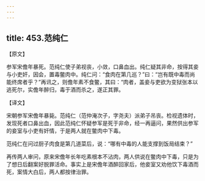 ```yaml
---
---
---
```

title: 453.范纯仁
---



【原文】

参军宋儋年暴死。范纯仁使子弟视丧，小敛，口鼻血出。纯仁疑其非命，按得其妾与小吏奸，因会，置毒鳖肉中。纯仁问：“食肉在第几巡？”曰：“岂有既中毒而尚能终席者乎？”再讯之，则儋年素不食鳖，其曰：“肉者，盖妾与吏欲为变狱张本以逃死尔，实儋年醉归，毒于酒而杀之，遂正其罪。

【译文】

宋朝参军宋儋年暴毙。范纯仁（范仲淹次子，字尧夫）派弟子吊丧。检视遗体时，发现死者口鼻出血，因此范纯仁怀疑参军是死于非命，经一再逼问，果然供出参军的妾室与小吏有奸情，于是两人就在鳖肉中下毒。

范纯仁在问过厨子肉食是第几道菜后，说：“哪有中毒的人能支撑到饭局结束？”

再传两人审问，原来宋儋年长年吃素根本不沾肉，两人供说在鳖肉中下毒，只是为了想日后翻案好脱罪活命。事实上是宋儋年酒醉回家后，他妾室又劝他饮下毒酒而死，案情大白后，两人都按律治罪。